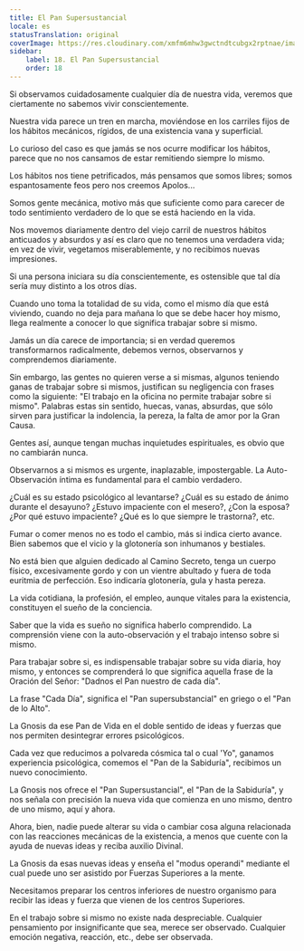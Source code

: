 ```yaml
---
title: El Pan Supersustancial
locale: es
statusTranslation: original
coverImage: https://res.cloudinary.com/xmfm6mhw3gwctndtcubgx2rptnae/image/upload/v1740468922/small_cover_tratado_de_psicologia_revolucionaria_a4c0dca4e0.webp
sidebar:
    label: 18. El Pan Supersustancial
    order: 18
---
```

Si observamos cuidadosamente cualquier día de nuestra vida, veremos que ciertamente no sabemos vivir conscientemente.

Nuestra vida parece un tren en marcha, moviéndose en los carriles fijos de los hábitos mecánicos, rígidos, de una existencia vana y superficial.

Lo curioso del caso es que jamás se nos ocurre modificar los hábitos, parece que no nos cansamos de estar remitiendo siempre lo mismo.

Los hábitos nos tiene petrificados, más pensamos que somos libres; somos espantosamente feos pero nos creemos Apolos...

Somos gente mecánica, motivo más que suficiente como para carecer de todo sentimiento verdadero de lo que se está haciendo en la vida.

Nos movemos diariamente dentro del viejo carril de nuestros hábitos anticuados y absurdos y así es claro que no tenemos una verdadera vida; en vez de vivir, vegetamos miserablemente, y no recibimos nuevas impresiones.

Si una persona iniciara su día conscientemente, es ostensible que tal día sería muy distinto a los otros días.

Cuando uno toma la totalidad de su vida, como el mismo día que está viviendo, cuando no deja para mañana lo que se debe hacer hoy mismo, llega realmente a conocer lo que significa trabajar sobre si mismo.

Jamás un día carece de importancia; si en verdad queremos transformarnos radicalmente, debemos vernos, observarnos y comprendemos diariamente.

Sin embargo, las gentes no quieren verse a si mismas, algunos teniendo ganas de trabajar sobre si mismos, justifican su negligencia con frases como la siguiente: "El trabajo en la oficina no permite trabajar sobre si mismo". Palabras estas sin sentido, huecas, vanas, absurdas, que sólo sirven para justificar la indolencia, la pereza, la falta de amor por la Gran Causa.

Gentes así, aunque tengan muchas inquietudes espirituales, es obvio que no cambiarán nunca.

Observarnos a si mismos es urgente, inaplazable, impostergable. La Auto-Observación íntima es fundamental para el cambio verdadero.

¿Cuál es su estado psicológico al levantarse? ¿Cuál es su estado de ánimo durante el desayuno? ¿Estuvo impaciente con el mesero?, ¿Con la esposa? ¿Por qué estuvo impaciente? ¿Qué es lo que siempre le trastorna?, etc.

Fumar o comer menos no es todo el cambio, más si indica cierto avance. Bien sabemos que el vicio y la glotonería son inhumanos y bestiales.

No está bien que alguien dedicado al Camino Secreto, tenga un cuerpo físico, excesivamente gordo y con un vientre abultado y fuera de toda euritmia de perfección. Eso indicaría glotonería, gula y hasta pereza.

La vida cotidiana, la profesión, el empleo, aunque vitales para la existencia, constituyen el sueño de la conciencia.

Saber que la vida es sueño no significa haberlo comprendido. La comprensión viene con la auto-observación y el trabajo intenso sobre si mismo.

Para trabajar sobre si, es indispensable trabajar sobre su vida diaria, hoy mismo, y entonces se comprenderá lo que significa aquella frase de la Oración del Señor: "Dadnos el Pan nuestro de cada día".

La frase "Cada Día", significa el "Pan supersubstancial" en griego o el "Pan de lo Alto".

La Gnosis da ese Pan de Vida en el doble sentido de ideas y fuerzas que nos permiten desintegrar errores psicológicos.

Cada vez que reducimos a polvareda cósmica tal o cual 'Yo", ganamos experiencia psicológica, comemos el "Pan de la Sabiduría", recibimos un nuevo conocimiento.

La Gnosis nos ofrece el "Pan Supersustancial", el "Pan de la Sabiduría", y nos señala con precisión la nueva vida que comienza en uno mismo, dentro de uno mismo, aquí y ahora.

Ahora, bien, nadie puede alterar su vida o cambiar cosa alguna relacionada con las reacciones mecánicas de la existencia, a menos que cuente con la ayuda de nuevas ideas y reciba auxilio Divinal.

La Gnosis da esas nuevas ideas y enseña el "modus operandi" mediante el cual puede uno ser asistido por Fuerzas Superiores a la mente.

Necesitamos preparar los centros inferiores de nuestro organismo para recibir las ideas y fuerza que vienen de los centros Superiores.

En el trabajo sobre si mismo no existe nada despreciable. Cualquier pensamiento por insignificante que sea, merece ser observado. Cualquier emoción negativa, reacción, etc., debe ser observada.
